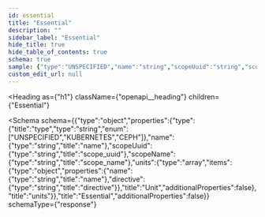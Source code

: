 ```yaml
---
id: essential
title: "Essential"
description: ""
sidebar_label: "Essential"
hide_title: true
hide_table_of_contents: true
schema: true
sample: {"type":"UNSPECIFIED","name":"string","scopeUuid":"string","scopeName":"string","units":[{"name":"string","directive":"string"}]}
custom_edit_url: null
---
```



<Heading
  as={"h1"}
  className={"openapi__heading"}
  children={"Essential"}
>
</Heading>





<Schema
  schema={{"type":"object","properties":{"type":{"title":"type","type":"string","enum":["UNSPECIFIED","KUBERNETES","CEPH"]},"name":{"type":"string","title":"name"},"scopeUuid":{"type":"string","title":"scope_uuid"},"scopeName":{"type":"string","title":"scope_name"},"units":{"type":"array","items":{"type":"object","properties":{"name":{"type":"string","title":"name"},"directive":{"type":"string","title":"directive"}},"title":"Unit","additionalProperties":false},"title":"units"}},"title":"Essential","additionalProperties":false}}
  schemaType={"response"}
>
  
</Schema>
            